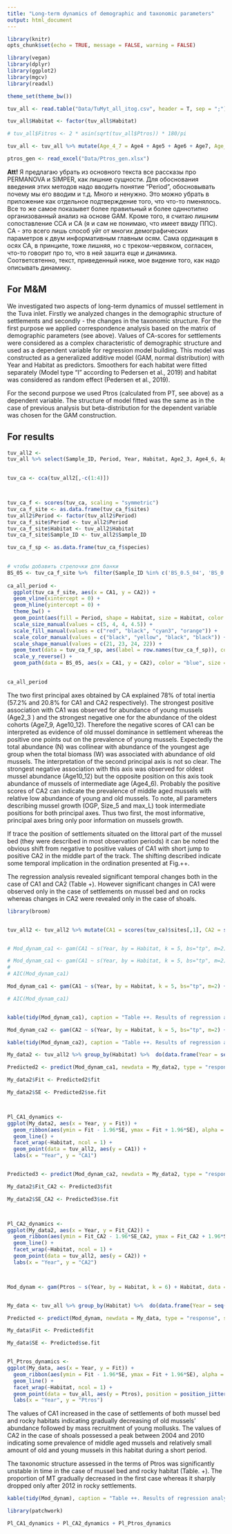 ```yaml
---
title: "Long-term dynamics of demographic and taxonomic parameters"
output: html_document
---
```


```r
library(knitr)
opts_chunk$set(echo = TRUE, message = FALSE, warning = FALSE)

```


```r
library(vegan)
library(dplyr)
library(ggplot2)
library(mgcv)
library(readxl)

theme_set(theme_bw())

```



```r
tuv_all <- read.table("Data/TuMyt_all_itog.csv", header = T, sep = ";")

tuv_all$Habitat <- factor(tuv_all$Habitat)

# tuv_all$Fitros <- 2 * asin(sqrt(tuv_all$Ptros)) * 180/pi

tuv_all <- tuv_all %>% mutate(Age_4_7 = Age4 + Age5 + Age6 + Age7, Age_8_12 = Age8 + Age9 + Age10 + Age11 + Age12)

ptros_gen <- read_excel("Data/Ptros_gen.xlsx")

```



**Att!** Я предлагаю убрать из основного текста все рассказы про PERMANOVA и SIMPER, как лишние сущности. Для обоснования введения этих методов надо вводить понятие "Period", обосновывать почему мы его вводим и т.д. Много и ненужно. Это можно убрать в приложение как отдельное подтверждение того, что что-то пменялось. Все то же самое показывет более правильный и более одннотипно организованный анализ на основе GAM. Кроме того, я считаю лишним сопоставление CCA и СA (я и сам не понимаю, что имеет ввиду ППС). CA - это всего лишь способ уйт от многих демографических параметров к двум информативным главным осям. Сама ординация в осях CA, в принципе,  тоже лишняя, но с треком-червяком, согласен, что-то говорит про то, что в ней зашита еще и динамика. Соответсвтенно, текст, приведенный ниже, мое видение того, как надо описывать динамику. 


## For M&M

We investigated two aspects of long-term dynamics of mussel settlement in the Tuva inlet. Firstly we analyzed changes in the demographic structure of settlements and secondly - the changes in the taxonomic structure. For the first purpose we applied correspondence analysis based on the  matrix of demographic parameters (see above). Values of CA-scores for settlements were considered as a complex characteristic of demographic structure and  used as a dependent variable for regression model building. This model was constructed as a generalized additive model (GAM, normal distribution) with Year and Habitat as predictors. Smoothers for each habitat were fitted separately (Model type "I" according to Pedersen et al., 2019) and habitat was considered as random effect (Pedersen et al., 2019).

For the second purpose we used Ptros (calculated from PT, see above) as a dependent variable. The structure of model fitted was the same as in the case of previous analysis but beta-distribution for the dependent variable was chosen for the GAM construction.



## For results


```r

tuv_all2 <- 
tuv_all %>% select(Sample_ID, Period, Year, Habitat, Age2_3, Age4_6, Age7_9, Age10_12, N, W, OGP, max_L, size_5) %>% as.data.frame() %>% filter(complete.cases(.)) 
 

tuv_ca <- cca(tuv_all2[,-c(1:4)])



tuv_ca_f <- scores(tuv_ca, scaling = "symmetric")
tuv_ca_f_site <- as.data.frame(tuv_ca_f$sites)
tuv_all2$Period <- factor(tuv_all2$Period)
tuv_ca_f_site$Period <- tuv_all2$Period
tuv_ca_f_site$Habitat <- tuv_all2$Habitat
tuv_ca_f_site$Sample_ID <- tuv_all2$Sample_ID

tuv_ca_f_sp <- as.data.frame(tuv_ca_f$species)

 
# чтобы добавить стрелочки для банки
BS_05 <- tuv_ca_f_site %>%  filter(Sample_ID %in% c('BS_0.5_04', 'BS_0.5_09', 'BS_0.5_10', 'BS_0.5_12', "BS_0.5_18"))
 
ca_all_period <- 
  ggplot(tuv_ca_f_site, aes(x = CA1, y = CA2)) +  
  geom_vline(xintercept = 0) + 
  geom_hline(yintercept = 0) + 
  theme_bw() + 
  geom_point(aes(fill = Period, shape = Habitat, size = Habitat, color = Period)) +
  scale_size_manual(values = c(5, 4, 4, 4.5)) + 
  scale_fill_manual(values = c("red", "black", "cyan3", "orange")) +  
  scale_color_manual(values = c("black", "yellow", "black", "black")) + 
  scale_shape_manual(values = c(21, 23, 24, 22)) + 
  geom_text(data = tuv_ca_f_sp, aes(label = row.names(tuv_ca_f_sp)), color = "darkviolet", size = 3) +   theme(legend.position ="") +  
  scale_y_reverse() + 
  geom_path(data = BS_05, aes(x = CA1, y = CA2), color = "blue", size = 0.9, linetype = 3, arrow = arrow(type = "closed", angle = 7))
 
```


```r
ca_all_period
```


The two first principal axes obtained by CA explained 78% of total inertia (57.2% and 20.8% for CA1 and CA2 respectively). The strongest positive association with CA1 was observed for abundance of young mussels (Age2_3 ) and the strongest negative one for the abundance of the oldest cohorts (Age7_9, Age10_12). Therefore the negative scores of CA1 can be interpreted as evidence of old mussel dominance in settlement whereas the positive one points out on  the prevalence of young mussels. Expectedly the total abundance (N) was collinear with abundance of the youngest  age group when the total biomass (W) was associated with abundance of old mussels. The interpretation of the second principal axis is not so clear. The strongest negative association with this axis was observed for oldest mussel abundance (Age10_12) but the opposite position on this axis took abundance of mussels of intermediate age (Age4_6).  Probably the positive scores of CA2 can indicate the prevalence of middle aged mussels with relative low  abundance of young and old mussels. To note, all parameters describing mussel growth (OGP, Size_5 and max_L) took intermediate positions for both principal axes. Thus two first, the most informative, principal axes bring only poor information on mussels growth. 


If trace the position of settlements situated on the littoral part of the mussel bed (they were described in most observation periods) it can be noted the obvious shift from negative to positive values of CA1 with short jump to positive CA2 in the middle part of the track. The shifting described indicate some temporal implication in the ordination presented at Fig.++. 

The regression analysis revealed significant temporal changes both in the case of CA1 and CA2 (Table +). However significant changes in CA1 were observed only in the case of settlements on mussel bed and on rocks whereas changes in CA2 were revealed only in the case of shoals.    



```r
library(broom)


tuv_all2 <- tuv_all2 %>% mutate(CA1 = scores(tuv_ca)$sites[,1], CA2 = scores(tuv_ca)$sites[,2])


# Mod_dynam_ca1 <- gam(CA1 ~ s(Year, by = Habitat, k = 5, bs="tp", m=2) + s(Habitat, bs="re", k=4), data = tuv_all2, method="REML") 

# Mod_dynam_ca1 <- gam(CA1 ~ s(Year, by = Habitat, k = 5, bs="tp", m=2) + Habitat, data = tuv_all2, method="REML") 
# 
# AIC(Mod_dynam_ca1)

Mod_dynam_ca1 <- gam(CA1 ~ s(Year, by = Habitat, k = 5, bs="tp", m=2) + s(Habitat, bs="re", k=4), data = tuv_all2, method="REML") 

# AIC(Mod_dynam_ca1)


kable(tidy(Mod_dynam_ca1), caption = "Table ++. Results of regression analysis (GAM) of temporal changes of CA1 scores in different habitats.", digits = c(3, 1, 1, 2))

```


```r

Mod_dynam_ca2 <- gam(CA2 ~ s(Year, by = Habitat, k = 5, bs="tp", m=2) + s(Habitat, bs="re", k=4), data = tuv_all2, method="REML") 

kable(tidy(Mod_dynam_ca2), caption = "Table ++. Results of regression analysis (GAM) of temporal changes of CA2 scores in different habitats.", digits = c(3, 1, 1, 2) )

```


```r
My_data2 <- tuv_all2 %>% group_by(Habitat) %>%  do(data.frame(Year = seq(min(.$Year), max(.$Year))))

Predicted2 <- predict(Mod_dynam_ca1, newdata = My_data2, type = "response", se.fit = T)

My_data2$Fit <- Predicted2$fit 

My_data2$SE <- Predicted2$se.fit 



Pl_CA1_dynamics <- 
ggplot(My_data2, aes(x = Year, y = Fit)) + 
  geom_ribbon(aes(ymin = Fit - 1.96*SE, ymax = Fit + 1.96*SE), alpha = 0.2) +
  geom_line() +
  facet_wrap(~Habitat, ncol = 1) +
  geom_point(data = tuv_all2, aes(y = CA1)) + 
  labs(x = "Year", y = "CA1")


Predicted3 <- predict(Mod_dynam_ca2, newdata = My_data2, type = "response", se.fit = T)

My_data2$Fit_CA2 <- Predicted3$fit 

My_data2$SE_CA2 <- Predicted3$se.fit 



Pl_CA2_dynamics <- 
ggplot(My_data2, aes(x = Year, y = Fit_CA2)) + 
  geom_ribbon(aes(ymin = Fit_CA2 - 1.96*SE_CA2, ymax = Fit_CA2 + 1.96*SE_CA2), alpha = 0.2) +
  geom_line() +
  facet_wrap(~Habitat, ncol = 1) +
  geom_point(data = tuv_all2, aes(y = CA2)) + 
  labs(x = "Year", y = "CA2")




```

```r

Mod_dynam <- gam(Ptros ~ s(Year, by = Habitat, k = 6) + Habitat, data = tuv_all) 


My_data <- tuv_all %>% group_by(Habitat) %>%  do(data.frame(Year = seq(min(.$Year), max(.$Year)), N = mean(tuv_all$N)))

Predicted <- predict(Mod_dynam, newdata = My_data, type = "response", se.fit = T)

My_data$Fit <- Predicted$fit 

My_data$SE <- Predicted$se.fit 


Pl_Ptros_dynamics <- 
ggplot(My_data, aes(x = Year, y = Fit)) + 
  geom_ribbon(aes(ymin = Fit - 1.96*SE, ymax = Fit + 1.96*SE), alpha = 0.2) +
  geom_line() +
  facet_wrap(~Habitat, ncol = 1) +
  geom_point(data = tuv_all, aes(y = Ptros), position = position_jitter(width = 0.1)) +
  labs(x = "Year", y = "Ptros")

```

The values of CA1 increased in the case of settlements of both mussel bed and rocky habitats indicating gradually decreasing of old mussels' abundance followed by mass recruitment of young mollusks. The values of CA2 in the case of shoals possessed a peak between 2004 and 2010 indicating some prevalence of middle aged mussels and relatively small amount of old and young mussels in this habitat during a short period.

The taxonomic structure assessed in the terms of Ptros was significantly unstable in time in the case of mussel bed and rocky habitat (Table. +). The proportion of MT gradually decreased in the first case whereas it sharply dropped only after 2012 in rocky settlements. 


```r
kable(tidy(Mod_dynam), caption = "Table ++. Results of regression analysis (GAM) of temporal changes of Ptros in different habitats.", digits = c(3, 1, 1, 2) )

```





```r
library(patchwork)

Pl_CA1_dynamics + Pl_CA2_dynamics + Pl_Ptros_dynamics

```





